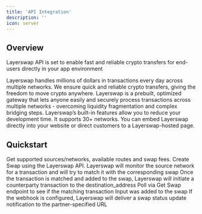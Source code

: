 ```yaml
---
title: 'API Integration'
description: ''
icon: server
---
```


## Overview

Layerswap API is set to enable fast and reliable crypto transfers for end-users directly in your app environment

Layerswap handles millions of dollars in transactions every day across multiple networks. We ensure quick and reliable crypto transfers, giving the freedom to move crypto anywhere.
Layerswap is a prebuilt, optimized gateway that lets anyone easily and securely process transactions across multiple networks - overcoming liquidity fragmentation and complex bridging steps. Layerswap’s built-in features allow you to reduce your development time. It supports 30+ networks. You can embed Layerswap directly into your website or direct customers to a Layerswap-hosted page.


## Quickstart

<Steps>
  <Step title="Get Routes">
    Get supported sources/networks, available routes and swap fees.
  </Step>
  <Step title="Create Swap">
    Create Swap using the Layerswap API.
  </Step>
  <Step title="Transaction">
    Layerswap will monitor the source network for a transaction and will try to match it with the corresponding swap
  </Step>
  <Step title="Match">
    Once the transaction is matched and added to the swap, Layerswap will initiate a counterparty transaction to the destination_address
  </Step>
  <Step title="Status (Optional)">
    Poll via Get Swap endpoint to see if the matching transaction Input was added to the swap
  </Step>
  <Step title="Webhook (Optional)">
    If the webhook is configured, Layerswap will deliver a swap status update notification to the partner-specified URL
  </Step>
</Steps>
